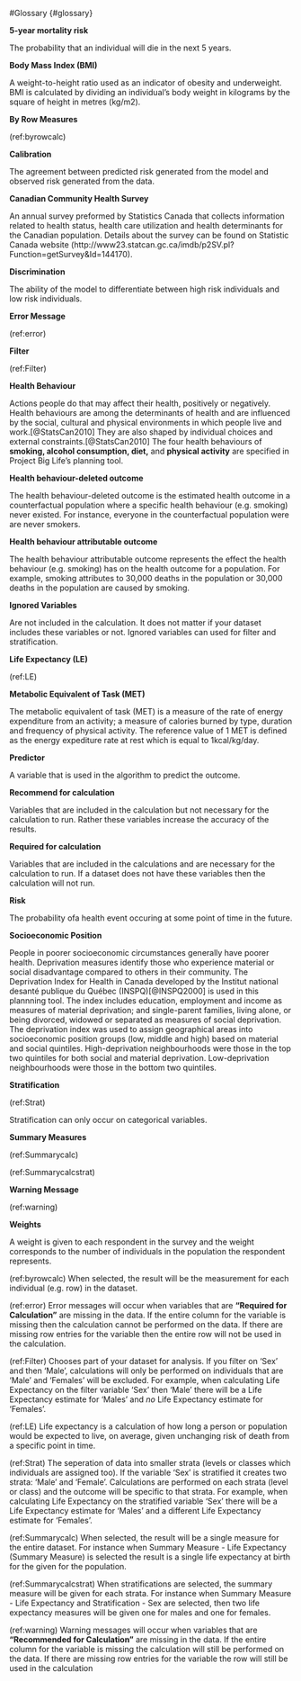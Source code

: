 #Glossary {#glossary}


**5-year mortality risk**

The probability that an individual will die in the next 5 years.


**Body Mass Index (BMI)**

A weight-to-height ratio used as an indicator of obesity and underweight. BMI is calculated by dividing an individual’s body weight in kilograms by the square of height in metres (kg/m2).


**By Row Measures**

(ref:byrowcalc)


**Calibration**

The agreement between predicted risk generated from the model and observed risk generated from the data.


**Canadian Community Health Survey**

An annual survey preformed by Statistics Canada that collects information related to health status, health care utilization and health determinants for the Canadian population. Details about the survey can be found on Statistic Canada website  (http://www23.statcan.gc.ca/imdb/p2SV.pl?Function=getSurvey&Id=144170). 


**Discrimination**

The ability of the model to differentiate between high risk individuals and low risk individuals.


**Error Message**

(ref:error)

**Filter**

(ref:Filter)


**Health Behaviour** 

Actions people do that may affect their health, positively or negatively. Health behaviours are among the determinants of health and are influenced by the social, cultural and physical environments in which people live and work.[@StatsCan2010] They are also shaped by individual choices and external constraints.[@StatsCan2010] The four health behaviours of **smoking, alcohol consumption, diet,** and **physical activity** are specified in Project Big Life's planning tool.

**Health behaviour-deleted outcome**

The health behaviour-deleted outcome is the estimated health outcome in a counterfactual population where a specific health behaviour (e.g. smoking) never existed. For instance, everyone in the counterfactual population were are never smokers.

**Health behaviour attributable outcome**

The health behaviour attributable outcome represents the effect the health behaviour (e.g. smoking) has on the health outcome for a population. For example, smoking attributes to 30,000 deaths in the population or 30,000 deaths in the population are caused by smoking.  


**Ignored Variables**

Are not included in the calculation. It does not matter if your dataset includes these variables or not. Ignored variables can used for filter and stratification.


**Life Expectancy (LE)**

(ref:LE)


**Metabolic Equivalent of Task (MET)**

The metabolic equivalent of task (MET) is a measure of the rate of energy expenditure from an activity; a measure of calories burned by type, duration and frequency of physical activity. The reference value of 1 MET is defined as the energy expediture rate at rest which is equal to 1kcal/kg/day.


**Predictor**

A variable that is used in the algorithm to predict the outcome.


**Recommend for calculation**

Variables that are included in the calculation but not necessary for the calculation to run. Rather these variables increase the accuracy of the results.


**Required for calculation**

Variables that are included in the calculations and are necessary for the calculation to run. If a dataset does not have these variables then the calculation will not run.


**Risk**

The probability ofa health event occuring at some point of time in the future.


**Socioeconomic Position**

People in poorer socioeconomic circumstances generally have poorer health. Deprivation measures identify those who experience material or social disadvantage compared to others in their community. The Deprivation Index for Health in Canada developed by the Institut national desanté publique du Québec (INSPQ)[@INSPQ2000] is used in this plannning tool. The index includes education, employment and income as measures of material deprivation; and single-parent families, living alone, or being divorced, widowed or separated as measures of social deprivation. The deprivation index was used to assign geographical areas into socioeconomic position groups (low, middle and high) based on material and social quintiles. High-deprivation neighbourhoods were those in the top two quintiles for both social and material deprivation. Low-deprivation neighbourhoods were those in the bottom two quintiles.


**Stratification**

(ref:Strat)

Stratification can only occur on categorical variables.


**Summary Measures**

(ref:Summarycalc)

(ref:Summarycalcstrat) 


**Warning Message**

(ref:warning) 


**Weights**

A weight is given to each respondent in the survey and the weight corresponds to the number of individuals in the population the respondent represents. 


(ref:byrowcalc) When selected, the result will be the measurement for each individual (e.g. row) in the dataset.

(ref:error) Error messages will occur when variables that are **"Required for Calculation"** are missing in the data. If the entire column for the variable is missing then the calculation cannot be performed on the data. If there are missing row entries for the variable then the entire row will not be used in the calculation.

(ref:Filter) Chooses part of your dataset for analysis. If you filter on 'Sex' and then 'Male', calculations will only be performed on individuals that are 'Male' and 'Females' will be excluded. For example, when calculating Life Expectancy on the filter variable 'Sex' then 'Male' there will be a Life Expectancy estimate for 'Males' and *no* Life Expectancy estimate for 'Females'.

(ref:LE) Life expectancy is a calculation of how long a person or population would be expected to live, on average, given unchanging risk of death from a specific point in time.

(ref:Strat) The seperation of data into smaller strata (levels or classes which individuals are assigned too). If the variable 'Sex' is stratified it creates two strata: 'Male' and 'Female'. Calculations are performed on each strata (level or class) and the outcome will be specific to that strata. For example, when calculating Life Expectancy on the stratified variable 'Sex' there will be a Life Expectancy estimate for 'Males' and a different Life Expectancy estimate for 'Females'.

(ref:Summarycalc) When selected, the result will be a single measure for the entire dataset. For instance when Summary Measure - Life Expectancy (Summary Measure) is selected the result is a single life expectancy at birth for the given for the population. 

(ref:Summarycalcstrat) When stratifications are selected, the summary measure will be given for each strata. For instance when Summary Measure - Life Expectancy and Stratification - Sex are selected, then two life expectancy measures will be given one for males and one for females. 

(ref:warning) Warning messages will occur when variables that are **"Recommended for Calculation"** are missing in the data. If the entire column for the variable is missing the calculation will still be performed on the data. If there are missing row entries for the variable the row will still be used in the calculation
